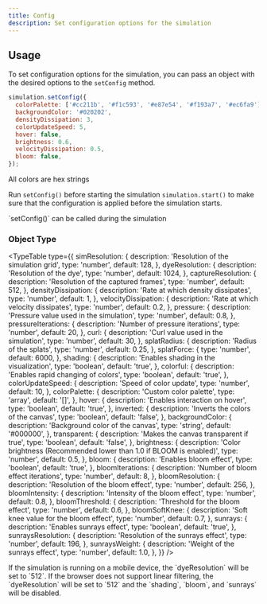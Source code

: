 ```yaml
---
title: Config
description: Set configuration options for the simulation
---
```


## Usage

To set configuration options for the simulation, you can pass an object with the desired options to the `setConfig` method.
```javascript
simulation.setConfig({
  colorPalette: ['#cc211b', '#f1c593', '#e87e54', '#f193a7', '#ec6fa9'],
  backgroundColor: '#020202',
  densityDissipation: 3,
  colorUpdateSpeed: 5,
  hover: false,
  brightness: 0.6,
  velocityDissipation: 0.5,
  bloom: false,
});
```

<Callout type="info">
  All colors are hex strings
</Callout>

Run `setConfig()` before starting the simulation `simulation.start()` to make sure that the configuration is applied before the simulation starts.

<Callout type="info">
  `setConfig()` can be called during the simulation
</Callout>

### Object Type

<TypeTable
  type={{
    simResolution: {
      description: 'Resolution of the simulation grid',
      type: 'number',
      default: 128,
    },
    dyeResolution: {
      description: 'Resolution of the dye',
      type: 'number',
      default: 1024,
    },
    captureResolution: {
      description: 'Resolution of the captured frames',
      type: 'number',
      default: 512,
    },
    densityDissipation: {
      description: 'Rate at which density dissipates',
      type: 'number',
      default: 1,
    },
    velocityDissipation: {
      description: 'Rate at which velocity dissipates',
      type: 'number',
      default: 0.2,
    },
    pressure: {
      description: 'Pressure value used in the simulation',
      type: 'number',
      default: 0.8,
    },
    pressureIterations: {
      description: 'Number of pressure iterations',
      type: 'number',
      default: 20,
    },
    curl: {
      description: 'Curl value used in the simulation',
      type: 'number',
      default: 30,
    },
    splatRadius: {
      description: 'Radius of the splats',
      type: 'number',
      default: 0.25,
    },
    splatForce: {
      type: 'number',
      default: 6000,
    },
    shading: {
      description: 'Enables shading in the visualization',
      type: 'boolean',
      default: 'true',
    },
    colorful: {
      description: 'Enables rapid changing of colors',
      type: 'boolean',
      default: 'true',
    },
    colorUpdateSpeed: {
      description: 'Speed of color update',
      type: 'number',
      default: 10,
    },
    colorPalette: {
      description: 'Custom color palette',
      type: 'array',
      default: '[]',
    },
    hover: {
      description: 'Enables interaction on hover',
      type: 'boolean',
      default: 'true',
    },
    inverted: {
      description: 'Inverts the colors of the canvas',
      type: 'boolean',
      default: 'false',
    },
    backgroundColor: {
      description: 'Background color of the canvas',
      type: 'string',
      default: '#000000',
    },
    transparent: {
      description: 'Makes the canvas transparent if true',
      type: 'boolean',
      default: 'false',
    },
    brightness: {
      description: 'Color brightness (Recommended lower than 1.0 if BLOOM is enabled)',
      type: 'number',
      default: 0.5,
    },
    bloom: {
      description: 'Enables bloom effect',
      type: 'boolean',
      default: 'true',
    },
    bloomIterations: {
      description: 'Number of bloom effect iterations',
      type: 'number',
      default: 8,
    },
    bloomResolution: {
      description: 'Resolution of the bloom effect',
      type: 'number',
      default: 256,
    },
    bloomIntensity: {
      description: 'Intensity of the bloom effect',
      type: 'number',
      default: 0.8,
    },
    bloomThreshold: {
      description: 'Threshold for the bloom effect',
      type: 'number',
      default: 0.6,
    },
    bloomSoftKnee: {
      description: 'Soft knee value for the bloom effect',
      type: 'number',
      default: 0.7,
    },
    sunrays: {
      description: 'Enables sunrays effect',
      type: 'boolean',
      default: 'true',
    },
    sunraysResolution: {
      description: 'Resolution of the sunrays effect',
      type: 'number',
      default: 196,
    },
    sunraysWeight: {
      description: 'Weight of the sunrays effect',
      type: 'number',
      default: 1.0,
    },
  }}
/>

<Callout title="Mobile" type="info">
  If the simulation is running on a mobile device, the `dyeResolution` will be set to `512`.
</Callout>

<Callout title="Linear Filtering" type="warn">
  If the browser does not support linear filtering, the `dyeResolution` will be set to `512` and the `shading`, `bloom`, and `sunrays` will be disabled.
</Callout>

